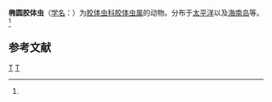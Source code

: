 {{Speciesbox
| taxon = Collozoum ovatum
| binomial_authority = ([[恩斯特·海克尔|Haeckel]], 1887)<ref name='id8951'>{{cite web| url =http://www.bioinfo.cn/db05/BjdwSpecies.php?action=view&id=8951| title =椭圆胶体虫| work =《中国动物物种编目数据库》| publisher =中国科学院微生物研究所| author =中国科学院动物研究所| accessdate =2009-04-16| deadurl =yes| archiveurl =https://web.archive.org/web/20160304235951/http://www.bioinfo.cn/db05/BjdwSpecies.php?action=view&id=8951| archivedate =2016-03-04}}</ref>
}}

'''椭圆胶体虫'''（[[学名|学名]]：{{lang|la|''Collozoum ovatum''}}）为[[胶体虫科|胶体虫科]][[胶体虫属|胶体虫属]]的动物。分布于[[太平洋|太平洋]]以及[[海南岛|海南岛]]等。<ref name='id8951'/>

== 参考文献 ==
{{reflist}}

{{Cnidarian-stub}}
{{Taxonbar}}
[[Category:1887年描述的动物|T]]
[[Category:胶体虫属|T]]